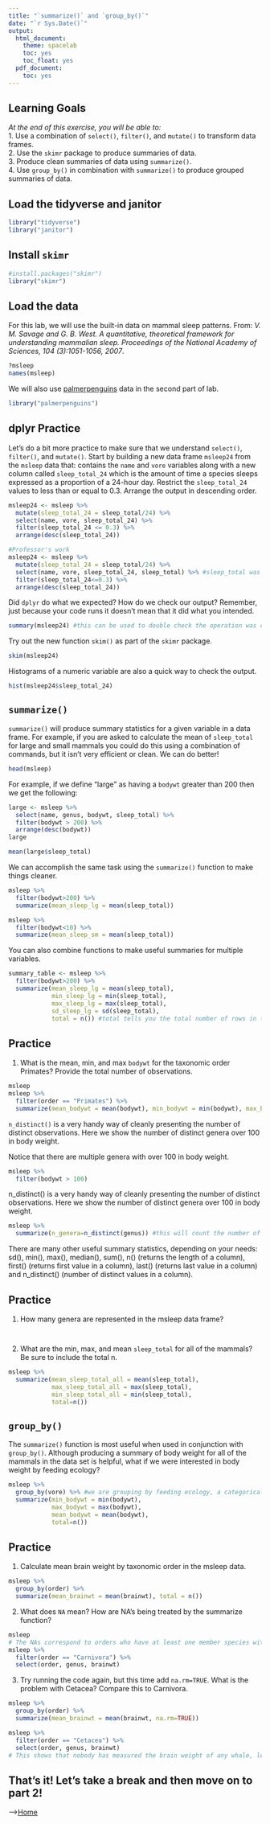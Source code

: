 ```yaml
---
title: "`summarize()` and `group_by()`"
date: "`r Sys.Date()`"
output:
  html_document:
    theme: spacelab
    toc: yes
    toc_float: yes
  pdf_document:
    toc: yes
---
```


## Learning Goals
*At the end of this exercise, you will be able to:*    
1. Use a combination of `select()`, `filter()`, and `mutate()` to transform data frames.  
2. Use the `skimr` package to produce summaries of data.  
3. Produce clean summaries of data using `summarize()`.  
4. Use `group_by()` in combination with `summarize()` to produce grouped summaries of data.  

## Load the tidyverse and janitor
```r
library("tidyverse")
library("janitor")
```

## Install `skimr`
```r
#install.packages("skimr")
library("skimr")
```

## Load the data
For this lab, we will use the built-in data on mammal sleep patterns. From: _V. M. Savage and G. B. West. A quantitative, theoretical framework for understanding mammalian sleep. Proceedings of the National Academy of Sciences, 104 (3):1051-1056, 2007_.
```r
?msleep
names(msleep)
```

We will also use [palmerpenguins](https://allisonhorst.github.io/palmerpenguins/articles/intro.html) data in the second part of lab.
```r
library("palmerpenguins")
```

## dplyr Practice
Let's do a bit more practice to make sure that we understand `select()`, `filter()`, and `mutate()`. Start by building a new data frame `msleep24` from the `msleep` data that: contains the `name` and `vore` variables along with a new column called `sleep_total_24` which is the amount of time a species sleeps expressed as a proportion of a 24-hour day. Restrict the `sleep_total_24` values to less than or equal to 0.3. Arrange the output in descending order.  
```r
msleep24 <- msleep %>%
  mutate(sleep_total_24 = sleep_total/24) %>%
  select(name, vore, sleep_total_24) %>%
  filter(sleep_total_24 <= 0.3) %>%
  arrange(desc(sleep_total_24))
```

```r
#Professor's work
msleep24 <- msleep %>%
  mutate(sleep_total_24 = sleep_total/24) %>%
  select(name, vore, sleep_total_24, sleep_total) %>% #sleep_total was added as a way to double check sleep_total_24 was calculated correctly.
  filter(sleep_total_24<=0.3) %>%
  arrange(desc(sleep_total_24))
```


Did `dplyr` do what we expected? How do we check our output? Remember, just because your code runs it doesn't mean that it did what you intended.
```r
summary(msleep24) #this can be used to double check the operation was carried out effectively, as you can do a sense-check of the min/median/max sleep_total_24
```

Try out the new function `skim()` as part of the `skimr` package.
```r
skim(msleep24)
```

Histograms of a numeric variable are also a quick way to check the output.
```r
hist(msleep24$sleep_total_24)
```

## `summarize()`
`summarize()` will produce summary statistics for a given variable in a data frame. For example, if you are asked to calculate the mean of `sleep_total` for large and small mammals you could do this using a combination of commands, but it isn't very efficient or clean. We can do better!  
```r
head(msleep)
```

For example, if we define "large" as having a `bodywt` greater than 200 then we get the following:
```r
large <- msleep %>% 
  select(name, genus, bodywt, sleep_total) %>% 
  filter(bodywt > 200) %>% 
  arrange(desc(bodywt))
large
```

```r
mean(large$sleep_total)
```

We can accomplish the same task using the `summarize()` function to make things cleaner.
```r
msleep %>%
  filter(bodywt>200) %>%
  summarize(mean_sleep_lg = mean(sleep_total))
```

```r
msleep %>%
  filter(bodywt<10) %>%
  summarize(mean_sleep_sm = mean(sleep_total))
```


You can also combine functions to make useful summaries for multiple variables.
```r
summary_table <- msleep %>%
  filter(bodywt>200) %>%
  summarize(mean_sleep_lg = mean(sleep_total), 
            min_sleep_lg = min(sleep_total),
            max_sleep_lg = max(sleep_total),
            sd_sleep_lg = sd(sleep_total),
            total = n()) #total tells you the total number of rows in the data frame fed as an argument
```

## Practice
1. What is the mean, min, and max `bodywt` for the taxonomic order Primates? Provide the total number of observations.
```r
msleep
msleep %>%
  filter(order == "Primates") %>%
  summarize(mean_bodywt = mean(bodywt), min_bodywt = min(bodywt), max_bodywt = max(bodywt), total = n())
```

`n_distinct()` is a very handy way of cleanly presenting the number of distinct observations. Here we show the number of distinct genera over 100 in body weight.  

Notice that there are multiple genera with over 100 in body weight.
```r
msleep %>% 
  filter(bodywt > 100)
```

n_distinct() is a very handy way of cleanly presenting the number of distinct observations. Here we show the number of distinct genera over 100 in body weight.
```r
msleep %>%
  summarize(n_genera=n_distinct(genus)) #this will count the number of genera in msleep
```

There are many other useful summary statistics, depending on your needs: sd(), min(), max(), median(), sum(), n() (returns the length of a column), first() (returns first value in a column), last() (returns last value in a column) and n_distinct() (number of distinct values in a column).

## Practice
1. How many genera are represented in the msleep data frame?
```r

```

```r

```

2. What are the min, max, and mean `sleep_total` for all of the mammals? Be sure to include the total n.
```r
msleep %>%
  summarize(mean_sleep_total_all = mean(sleep_total),
            max_sleep_total_all = max(sleep_total),
            min_sleep_total_all = min(sleep_total),
            total=n())
```

## `group_by()`
The `summarize()` function is most useful when used in conjunction with `group_by()`. Although producing a summary of body weight for all of the mammals in the data set is helpful, what if we were interested in body weight by feeding ecology?
```r
msleep %>%
  group_by(vore) %>% #we are grouping by feeding ecology, a categorical variable (vore)
  summarize(min_bodywt = min(bodywt),
            max_bodywt = max(bodywt),
            mean_bodywt = mean(bodywt),
            total=n())
```

## Practice
1. Calculate mean brain weight by taxonomic order in the msleep data.
```r
msleep %>%
  group_by(order) %>%
  summarize(mean_brainwt = mean(brainwt), total = n())
```

2. What does `NA` mean? How are NA's being treated by the summarize function?
```r
msleep
# The NAs correspond to orders who have at least one member species with no recorded brainwt.
msleep %>%
  filter(order == "Carnivora") %>%
  select(order, genus, brainwt)
```

3. Try running the code again, but this time add `na.rm=TRUE`. What is the problem with Cetacea? Compare this to Carnivora. 
```r
msleep %>%
  group_by(order) %>%
  summarize(mean_brainwt = mean(brainwt, na.rm=TRUE))
```

```r
msleep %>%
  filter(order == "Cetacea") %>%
  select(order, genus, brainwt)
# This shows that nobody has measured the brain weight of any whale, leading all of them to be removed in the calculation, which results in an "NA" being assigned to that order.
```

## That's it! Let's take a break and then move on to part 2! 

-->[Home](https://jmledford3115.github.io/datascibiol/)  